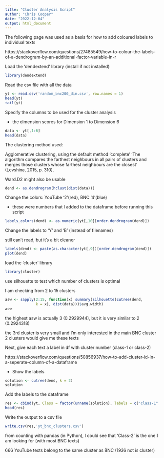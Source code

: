 ```yaml
---
title: "Cluster Analysis Script"
author: "Chris Cooper"
date: "2022-12-04"
output: html_document
---
```


The following page was used as a basis for how to add coloured labels to individual texts 

https://stackoverflow.com/questions/27485549/how-to-colour-the-labels-of-a-dendrogram-by-an-additional-factor-variable-in-r

Load the 'dendextend' library (install if not installed)
```r
library(dendextend)
```

Read the csv file with all the data
```r
yt <- read.csv('random_bnc200_dim.csv', row.names = 1)
head(yt)
tail(yt)
```

Specify the columns to be used for the cluster analysis 

- the dimension scores for Dimension 1 to Dimension 6
```r
data <- yt[,1:6]
head(data)
```

The clustering method used:

Agglomerative clustering, using the default method 'complete'
'The algorithm compares the farthest neighbours in all pairs 
of clusters and merges those clusters whose farthest neighbours
are the closest' (Levshina, 2015, p. 310). 

Ward.D2 might also be usable
```r
dend <- as.dendrogram(hclust(dist(data)))
```

Change the colors: YouTube '2'(red), BNC '4'(blue)

- these were numbers that I added to the dataframe before running this script
```r
labels_colors(dend) <- as.numeric(yt[,10][order.dendrogram(dend)])
```

Change the labels to 'Y' and 'B' (instead of filenames)

still can't read, but it's a bit cleaner
```r
labels(dend) <- paste(as.character(yt[,9])[order.dendrogram(dend)])
plot(dend)
```

load the 'cluster' library
```r
library(cluster)
```

use silhouette to test which number of clusters is optimal

I am checking from 2 to 15 clusters
```r
asw <- sapply(2:15, function(x) summary(silhouette(cutree(dend, 
              k = x), dist(data)))$avg.width)
asw
```
the highest asw is actually 3 (0.2929944), but it is very similar to 2 (0.2924318)

the 3rd cluster is very small and I'm only interested in the main BNC cluster
2 clusters would give me these texts


Next, give each text a label in df with cluster number (class-1 or class-2)

https://stackoverflow.com/questions/50856937/how-to-add-cluster-id-in-a-seperate-column-of-a-dataframe

- Show the labels
```r
solution <- cutree(dend, k = 2)
solution
```

Add the labels to the dataframe
```r
res <- cbind(yt, Class = factor(unname(solution), labels = c("class-1", "class-2")))
head(res)
```

Write the output to a csv file
```r
write.csv(res,'yt_bnc_clusters.csv')
```
from counting with pandas (in Python), I could see that 'Class-2' is the 
one I am looking for (with most BNC texts)

666 YouTube texts belong to the same cluster as BNC (1936 not is cluster)
